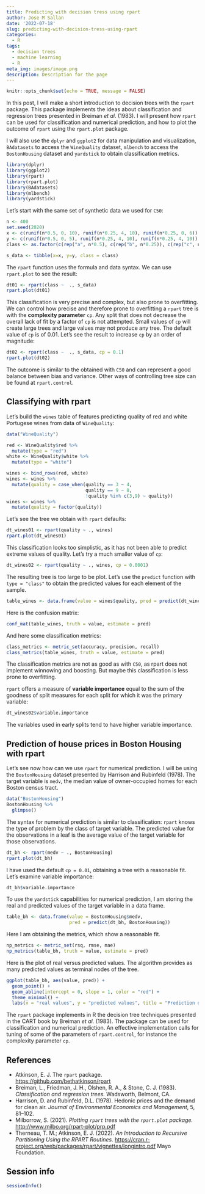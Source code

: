 ```yaml
---
title: Predicting with decision tress using rpart
author: Jose M Sallan
date: '2022-07-18'
slug: predicting-with-decision-tress-using-rpart
categories:
  - R
tags:
  - decision trees
  - machine learning
  - R
meta_img: images/image.png
description: Description for the page
---
```




```r
knitr::opts_chunk$set(echo = TRUE, message = FALSE)
```

In this post, I will make a short introduction to decision trees with the `rpart` package. This package implements the ideas about classification and regression trees presented in Breiman *et al*. (1983). I will present how `rpart` can be used for classification and numerical prediction, and how to plot the outcome of `rpart` using the `rpart.plot` package.

I will also use the `dplyr` and `ggplot2` for data manipulation and visualization, `BAdatasets` to access the `WineQuality` dataset, `mlbench` to access the `BostonHousing` dataset and `yardstick` to obtain classification metrics.


```r
library(dplyr)
library(ggplot2)
library(rpart)
library(rpart.plot)
library(BAdatasets)
library(mlbench)
library(yardstick)
```

Let's start with the same set of synthetic data we used for `C50`:

```r
n <- 400
set.seed(2020)
x <- c(runif(n*0.5, 0, 10), runif(n*0.25, 4, 10), runif(n*0.25, 0, 6))
y <- c(runif(n*0.5, 0, 5), runif(n*0.25, 4, 10), runif(n*0.25, 4, 10))
class <- as.factor(c(rep("a", n*0.5), c(rep("b", n*0.25)), c(rep("c", n*0.25))))

s_data <- tibble(x=x, y=y, class = class)
```

The `rpart` function uses the formula and data syntax. We can use `rpart.plot` to see the result:

```r
dt01 <- rpart(class ~  ., s_data)
rpart.plot(dt01)
```

This classification is very precise and complex, but also prone to overfitting. We can control how precise and therefore prone to overfitting a `rpart` tree is with the **complexity parameter** `cp`.  Any split that does not decrease the overall lack of fit by a factor of `cp` is not attempted. Small values of `cp` will create large trees and large values may not produce any tree. The default value of `cp` is of 0.01. Let's see the result to increase `cp` by an order of magnitude:

```r
dt02 <- rpart(class ~  ., s_data, cp = 0.1)
rpart.plot(dt02)
```

The outcome is similar to the obtained with `C50` and can represent a good balance between bias and variance. Other ways of controlling tree size can be found at `rpart.control`.

## Classifying with rpart

Let's build the `wines` table of features predicting quality of red and white Portugese wines from data of `WineQuality`:

```r
data("WineQuality")

red <- WineQuality$red %>%
  mutate(type = "red")
white <- WineQuality$white %>%
  mutate(type = "white")

wines <- bind_rows(red, white)
wines <- wines %>%
  mutate(quality = case_when(quality == 3 ~ 4,
                             quality == 9 ~ 8,
                             !quality %in% c(3,9) ~ quality))
wines <- wines %>%
  mutate(quality = factor(quality))
```

Let's see the tree we obtain with `rpart` defaults:

```r
dt_wines01 <- rpart(quality ~ ., wines)
rpart.plot(dt_wines01)
```

This classification looks too simplistic, as it has not been able to predict extreme values of quality. Let's try a much smaller value of `cp`:

```r
dt_wines02 <- rpart(quality ~ ., wines, cp = 0.0001)
```

The resulting tree is too large to be plot. Let's use the `predict` function with `type = "class"` to obtain the predicted values for each element of the sample.

```r
table_wines <- data.frame(value = wines$quality, pred = predict(dt_wines02, wines, type = "class"))
```

Here is the confusion matrix:

```r
conf_mat(table_wines, truth = value, estimate = pred)
```

And here some classification metrics:

```r
class_metrics <- metric_set(accuracy, precision, recall)
class_metrics(table_wines, truth = value, estimate = pred)
```

The classification metrics are not as good as with `C50`, as rpart does not implement winnowing and boosting. But maybe this classification is less prone to overfitting.

`rpart` offers a measure of **variable importance** equal to the sum of the goodness of split measures for each split for which it was the primary variable:

```r
dt_wines02$variable.importance
```

The variables used in early splits tend to have higher variable importance.

## Prediction of house prices in Boston Housing with rpart

Let's see now how can we use `rpart` for numerical prediction. I will be using the `BostonHousing` dataset presented by Harrison and Rubinfeld (1978). The target variable is `medv`, the median value of owner-occupied homes for each Boston census tract.
 
```r
data("BostonHousing")
BostonHousing %>%
  glimpse()
```

The syntax for numerical prediction is similar to classification: `rpart` knows the type of problem by the class of target variable. The predicted value for the observations in a leaf is the average value of the target variable for those observations.

```r
dt_bh <- rpart(medv ~ ., BostonHousing)
rpart.plot(dt_bh)
```

I have used the default `cp = 0.01`, obtaining a tree with a reasonable fit. Let's examine variable importance:

```r
dt_bh$variable.importance
```

To use the `yardstick` capabilities for numerical prediction, I am storing the real and predicted values of the target variable in a data frame.

```r
table_bh <- data.frame(value = BostonHousing$medv, 
                       pred = predict(dt_bh, BostonHousing))
```

Here I am obtaining the metrics, which show a reasonable fit.

```r
np_metrics <- metric_set(rsq, rmse, mae)
np_metrics(table_bh, truth = value, estimate = pred)
```

Here is the plot of real versus predicted values. The algorithm provides as many predicted values as terminal nodes of the tree.

```r
ggplot(table_bh, aes(value, pred)) +
  geom_point() +
  geom_abline(intercept = 0, slope = 1, color = "red") +
  theme_minimal() +
  labs(x = "real values", y = "predicted values", title = "Prediction of Boston Housing with rpart")
```

The `rpart` package implements in R the decision tree techniques presented in the CART book by Breiman *et al.* (1983). The package can be used for classification and numerical prediction. An effective implementation calls for tuning of some of the parameters of `rpart.control`, for instance the complexity parameter `cp`.

## References

* Atkinson, E. J. The `rpart` package. <https://github.com/bethatkinson/rpart>
* Breiman, L., Friedman, J. H., Olshen, R. A., & Stone, C. J. (1983). *Classification and regression trees.* Wadsworth, Belmont, CA.
* Harrison, D. and Rubinfeld, D.L. (1978). Hedonic prices and the demand for clean air. *Journal of Environmental Economics and Management*, 5, 81–102.
* Milborrow, S. (2021). *Plotting `rpart` trees with the `rpart.plot` package.* <http://www.milbo.org/rpart-plot/prp.pdf>
* Therneau, T. M.; Atkinson, E. J. (2022). *An Introduction to Recursive Partitioning Using the RPART Routines.* <https://cran.r-project.org/web/packages/rpart/vignettes/longintro.pdf> Mayo Foundation.

## Session info

```r
sessionInfo()
```
